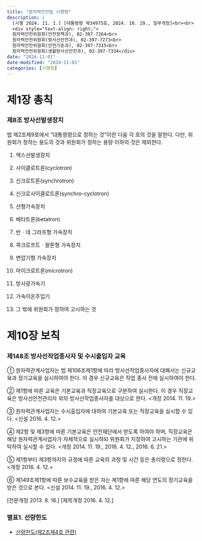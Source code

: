 ```yaml
---
title: "원자력안전법 시행령"
description: |
  [시행 2024. 11. 1.] [대통령령 제34975호, 2024. 10. 29., 일부개정]<br><br>
  <div style="text-align: right;">
  원자력안전위원회(안전정책과), 02-397-7264<br>
  원자력안전위원회(방사선안전과), 02-397-7273<br>
  원자력안전위원회(안전기준과), 02-397-7315<br>
  원자력안전위원회(생활방사선안전과), 02-397-7334</div>
date: "2024-11-01"
date-modified: "2024-11-01"
categories: [시행령]
---
```


# 제1장 총칙

### 제8조 방사선발생장치

::: {.callout-note title="제8조(방사선발생장치)" collapse="open" appearance="minimal"}
법 제2조제9호에서 “대통령령으로 정하는 것”이란 다음 각 호의 것을 말한다.
다만, 위원회가 정하는 용도의 것과 위원회가 정하는 용량 이하의 것은 제외한다.

1.  엑스선발생장치

2.  사이클로트론(cyclotron)

3.  신크로트론(synchrotron)

4.  신크로사이클로트론(synchro-cyclotron)

5.  선형가속장치

6.  베타트론(betatron)

7.  반ㆍ데 그라프형 가속장치

8.  콕크로프트ㆍ왈톤형 가속장치

9.  변압기형 가속장치

10. 마이크로트론(microtron)

11. 방사광가속기

12. 가속이온주입기

13. 그 밖에 위원회가 정하여 고시하는 것
:::


# 제10장 보칙

### 제148조 방사선작업종사자 및 수시출입자 교육

::: {.callout-note title="제148조(방사선작업종사자 및 수시출입자 교육)" collapse="open" appearance="minimal"}
① 원자력관계사업자는 법 제106조제1항에 따라 방사선작업종사자에 대해서는 신규교육과 정기교육을 실시하여야 한다. 이 경우 신규교육은 작업 종사 전에 실시하여야 한다.

② 제1항에 따른 교육은 기본교육과 직장교육으로 구분하여 실시한다. 이 경우 직장교육은 방사선안전관리자 외의 방사선작업종사자를 대상으로 한다. <개정 2014. 11. 19.>

③ 원자력관계사업자는 수시출입자에 대하여 기본교육 또는 직장교육을 실시할 수 있다. <신설 2016. 4. 12.>

④ 제2항 및 제3항에 따른 기본교육은 안전재단에서 받도록 하여야 하며, 직장교육은 해당 원자력관계사업자가 자체적으로 실시하되 위원회가 지정하여 고시하는 기관에 위탁하여 실시할 수 있다. <개정 2014. 11. 19., 2016. 4. 12., 2016. 6. 21.>

⑤ 제1항부터 제3항까지의 규정에 따른 교육의 과정 및 시간 등은 총리령으로 정한다. <개정 2016. 4. 12.>

⑥ 제149조제1항에 따른 보수교육을 받은 자는 제1항에 따른 해당 연도의 정기교육을 받은 것으로 본다. <신설 2014. 11. 19., 2016. 4. 12.>

[전문개정 2013. 8. 16.]
[제목개정 2016. 4. 12.]
:::


### 별표1. 선량한도
-   [선량한도(제2조제4호 관련)](/archive/별표1_선량한도_제2조제4호_관련_원자력안전법_시행령.pdf)



